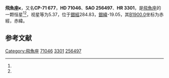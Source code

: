 {{Starbox begin
| name = 飛魚座κ
}}
{{Starbox observe
| epoch = [[J2000.0|J2000.0]]
| constell = [[飛魚座|飛魚座]]<ref name=SIMBAD>{{cite web
 | url=http://simbad.u-strasbg.fr/simbad/sim-id?Ident=HR+3301
 | title =Pulsating variable Star
 | publisher=Centre de Données astronomiques de Strasbourg
 | work=SIMBAD
 | accessdate=2012-07-13}}</ref><ref name=DATA>{{cite web
 | url=http://vizier.u-strasbg.fr/viz-bin/VizieR-5?-out.add=.&-source=5050&-corr=PK=HR&-out.max=9999&HR=3301
 | title =VizieR Detailed Page
 | accessdate=2012-07-13}}</ref>
| 星官 = 
| ra = {{RA|8|19|49}}<ref name=SIMBAD /><ref name=DATA />
| dec = {{DEC|-71|30|54}}<ref name=SIMBAD /><ref name=DATA />
| appmag_v = 5.37<ref name=SIMBAD /><ref name=DATA />
}}
{{Starbox character
| class = B9III-IV<ref name=SIMBAD /><ref name=DATA />
| b-v = -0.06<ref name=SIMBAD /><ref name=DATA />
| u-b = -0.31<ref name=SIMBAD /><ref name=DATA />
| r-i = <ref name=SIMBAD /><ref name=DATA />
| variable = 
}}
{{Starbox astrometry
| radial_v = -0.31
| prop_mo_ra = 36
| parallax = 
| p_error = 
}}
{{Starbox catalog
| names =CP-71 677，[[SAO星表|SAO]] 256497，[[HD星表|HD]] 71046，[[HR星表|HR]] 3301}}
{{Starbox reference |Simbad=HR+3301}}
{{Starbox end}}

'''飛魚座κ'''，又名'''CP-71 677'''，'''HD 71046'''、'''SAO 256497'''、'''HR 3301'''，是[[飛魚座|飛魚座]]的一颗恒星<ref name=SIMBAD /><ref name=DATA />，视星等为5.37，位于[[銀道座標系|銀經]]284.83，[[銀道座標系|銀緯]]-19.05，其[[B1900.0|B1900.0]]坐标为赤經{{RA|8|20|6.5}}，赤緯{{DEC|-71|-19.05|47}}。

== 参考文献 ==
{{reflist}}

{{star-stub}}

{{飛魚座恒星}}
[[Category:飛魚座|Category:飛魚座]]
[[Category:HD和HDE天體|71046]]
[[Category:HR天體|3301]]
[[Category:SAO天體|256497]]